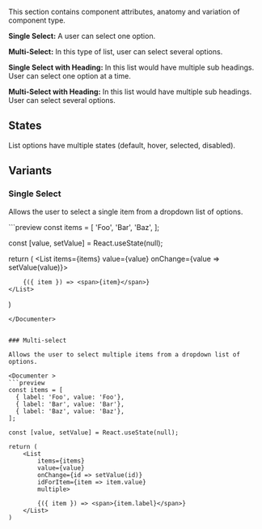 
This section contains component attributes, anatomy and variation of component type.

<ImagePreview background={true}>
    <Layout type="row" distribution="spaceBetween" alignment="middle">
        <List1 />
    </Layout>
</ImagePreview>

**Single Select:** A user can select one option.

**Multi-Select:** In this type of list, user can select several options.

**Single Select with Heading:** In this list would have multiple sub headings. User can select one option at a time.

**Multi-Select with Heading:** In this list would have multiple sub headings. User can select several options.

## States
List options have multiple states (default, hover, selected, disabled).

<ImagePreview background={true}>
    <Layout type="row" distribution="spaceBetween" alignment="middle">
        <States />
    </Layout>
</ImagePreview>

## Variants


### Single Select

Allows the user to select a single item from a dropdown list of options.

<Documenter >
```preview
const items = [
  'Foo',
  'Bar',
  'Baz',
];

const [value, setValue] = React.useState(null);

return (
    <List
        items={items}
        value={value}
        onChange={value => setValue(value)}>

        {({ item }) => <span>{item}</span>}
    </List>
)
```
</Documenter>


### Multi-select

Allows the user to select multiple items from a dropdown list of options.

<Documenter >
```preview
const items = [
  { label: 'Foo', value: 'Foo'},
  { label: 'Bar', value: 'Bar'},
  { label: 'Baz', value: 'Baz'},
];

const [value, setValue] = React.useState(null);

return (
    <List
        items={items}
        value={value}
        onChange={id => setValue(id)}
        idForItem={item => item.value}
        multiple>
        
        {({ item }) => <span>{item.label}</span>}
    </List>
)
```
</Documenter>
